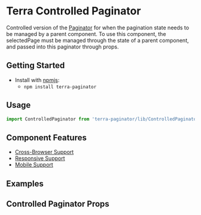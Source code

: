 


<Badge />

# Terra Controlled Paginator

Controlled version of the [Paginator](https://engineering.cerner.com/terra-core/components/terra-paginator/paginator/paginator) for when the pagination state needs to be managed by a parent component. To use this component, the selectedPage must be managed through the state of a parent component, and passed into this paginator through props.

## Getting Started

- Install with [npmjs](https://www.npmjs.com):
  - `npm install terra-paginator`

## Usage

```jsx
import ControlledPaginator from 'terra-paginator/lib/ControlledPaginator';
```

## Component Features

* [Cross-Browser Support](https://engineering.cerner.com/terra-ui/contributing/terra-ui/component-standards#cross-browser-support)
* [Responsive Support](https://engineering.cerner.com/terra-ui/contributing/terra-ui/component-standards#responsive-support)
* [Mobile Support](https://engineering.cerner.com/terra-ui/contributing/terra-ui/component-standards#mobile-support)


## Examples
<ControlledPaginatorExample />
<ControlledPaginatorNoPagesExample />

## Controlled Paginator Props
<ControlledPaginatorPropsTable />
